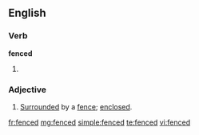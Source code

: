 ==English==
===Verb===
'''fenced'''
# {{past participle of|[[fence]]}}

===Adjective===
{{en-adj}}
# [[surrounded|Surrounded]] by a [[fence]]; [[enclosed]].

[[fr:fenced]]
[[mg:fenced]]
[[simple:fenced]]
[[te:fenced]]
[[vi:fenced]]
